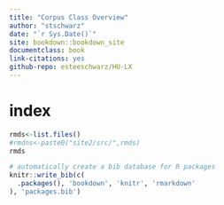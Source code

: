 ```yaml
--- 
title: "Corpus Class Overview"
author: "stschwarz"
date: "`r Sys.Date()`"
site: bookdown::bookdown_site
documentclass: book
link-citations: yes
github-repo: esteeschwarz/HU-LX
---
```

# index
```r
rmds<-list.files()
#rmdns<-paste0("site2/src/",rmds)
rmds
```

```r
# automatically create a bib database for R packages
knitr::write_bib(c(
  .packages(), 'bookdown', 'knitr', 'rmarkdown'
), 'packages.bib')
```
